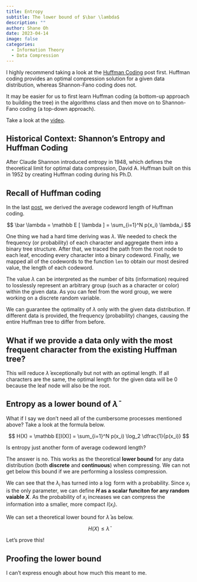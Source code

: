 ```yaml
---
title: Entropy
subtitle: The lower bound of $\bar \lambda$
description: ""
author: Shane Oh
date: 2023-04-14
image: false
categories:
  - Information Theory
  - Data Compression
---
```


I highly recommend taking a look at the [Huffman Coding](HuffmanCoding.qmd) post first.
Huffman coding provides an optimal compression solution for a given data distribution,
whereas Shannon-Fano coding does not.

It may be easier for us to first learn Huffman coding (a bottom-up approach to building the tree)
in the algorithms class and then move on to Shannon-Fano coding (a top-down approach).

Take a look at the [video](https://youtu.be/B3y0RsVCyrw?si=ikWennqSHzgY9pfn).

::: {.callout-note}
# Historical Context: Shannon's Entropy and Huffman Coding
After Claude Shannon introduced entropy in 1948, which defines the theoretical limit for
optimal data compression, David A. Huffman built on this in 1952 by creating Huffman coding
during his Ph.D.
:::

## Recall of Huffman coding

In the last [post](HuffmanCoding.qmd), we derived the average codeword length
of Huffman coding.

$$
\bar \lambda = \mathbb E [ \lambda ] = \sum_{i=1}^N p(x_i) \lambda_i
$$

One thing we had a hard time deriving was $\lambda$.
We needed to check the frequency (or probability) of each character and
aggregate them into a binary tree structure.
After that, we traced the path from the root node to each leaf,
encoding every character into a binary codeword.
Finally, we mapped all of the codewords to the function `len` to obtain our most desired value,
the length of each codeword.

The value $\lambda$ can be interpreted as the number of bits (information) required to
losslessly represent an arbitrary group (such as a character or color) within
the given data. As you can feel from the word group, we were working on a discrete random variable.

We can guarantee the optimality of $\lambda$ only with the given data distribution.
If different data is provided, the frequency (probability) changes,
causing the entire Huffman tree to differ from before.

::: {.callout-note}
# What if we provide a data only with the most frequent character from the existing Huffman tree?
This will reduce $\bar \lambda$ exceptionally but not with an optimal length.
If all characters are the same, the optimal length for the given data
will be 0 because the leaf node will also be the root.
:::

## Entropy as a lower bound of $\bar \lambda$

What if I say we don't need all of the cumbersome processes mentioned above?
Take a look at the formula below.

$$
H(X) = \mathbb E[I(X)] = \sum_{i=1}^N p(x_i) \log_2 \dfrac{1}{p(x_i)}
$$

Is entropy just another form of average codeword length?

The answer is no. This works as the theoretical **lower bound** for any data distribution
(both **discrete** and **continuous**) when compressing.
We can not get below this bound if we are performing a lossless compression.

We can see that the $\lambda_i$ has turned into a $\log$ form with a probability.
Since $x_i$ is the only parameter, we can define **$H$ as a scalar funciton for any random vaiable $X$**.
As the probability of $x_i$ increases
we can compress the information into a smaller, more compact $I(x_i)$.

We can set a theoretical lower bound for $\bar \lambda$ as below.

$$
H(X) \leq \bar \lambda
$$

Let's prove this!

## Proofing the lower bound

I can't express enough about how much this meant to me.

